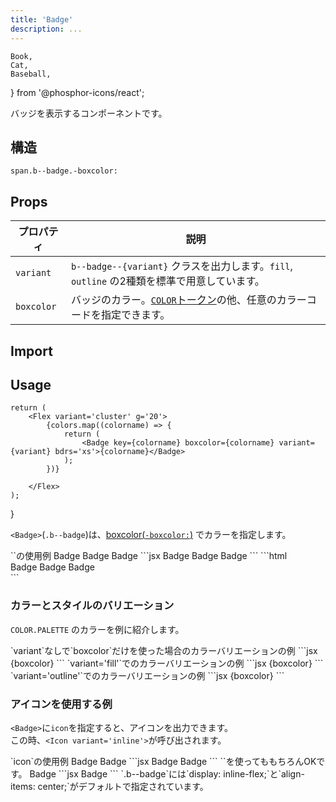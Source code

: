 ```yaml
---
title: 'Badge'
description: ...
---
```


	Book,
	Cat,
	Baseball,
} from '@phosphor-icons/react';


バッジを表示するコンポーネントです。

## 構造
```pug
span.b--badge.-boxcolor:
```

## Props

| プロパティ | 説明 |
|---|---|
|`variant`| `b--badge--{variant}` クラスを出力します。`fill`, `outline` の2種類を標準で用意しています。|
|`boxcolor`| バッジのカラー。[`COLOR`トークン](/ja/css/tokens/#color)の他、任意のカラーコードを指定できます。|


## Import

<ImportCode component='Badge' />

## Usage

	return (
		<Flex variant='cluster' g='20'>
			{colors.map((colorname) => {
				return (
					<Badge key={colorname} boxcolor={colorname} variant={variant} bdrs='xs'>{colorname}</Badge>
				);
			})}

		</Flex>
	);
}


`<Badge>`(`.b--badge`)は、[boxcolor(`-boxcolor:`)](/ja/styles/boxcolor/) でカラーを指定します。

<Preview>
	<PreviewTitle>`<Badge>`の使用例</PreviewTitle>
	<PreviewArea p='30' isShadow={0}>
		<Flex variant='cluster' g='30'>
			<Badge boxcolor='blue'>Badge</Badge>
			<Badge boxcolor='#549005' variant='outline' bdrs='s'>Badge</Badge>
			<Badge boxcolor='pink' variant='fill' bdrs='full'>Badge</Badge>
		</Flex>
	</PreviewArea>
	<PreviewCode slot='tab' label='JSX'>
		```jsx
		<Flex variant='cluster' g='30'>
			<Badge boxcolor='blue'>Badge</Badge>
			<Badge boxcolor='#549005' variant='outline' bdrs='s'>Badge</Badge>
			<Badge boxcolor='pink' variant='fill' bdrs='full'>Badge</Badge>
		</Flex>
		```
	</PreviewCode>
	<PreviewCode slot='tab' label='HTML'>
		```html
		<div class="l--flex l--flex--cluster -g:20">
			<span class="b--badge -boxcolor:blue">Badge</span>
			<span class="b--badge -boxcolor:" style="--boxcolor:#609e0e;">Badge</span>
			<span class="b--badge b--badge--fill -boxcolor:pink">Badge</span>
		</div>
		```
	</PreviewCode>
</Preview>



### カラーとスタイルのバリエーション

`COLOR.PALETTE` のカラーを例に紹介します。

<Preview>
	<PreviewTitle>`variant`なしで`boxcolor`だけを使った場合のカラーバリエーションの例</PreviewTitle>
	<PreviewArea p='30' isShadow={0}>
		<ColorDemos colors={['red', 'orange', 'yellow', 'green', 'blue', 'purple', 'pink', 'gray']}  />
	</PreviewArea>
	<PreviewCode slot='tab' label='JSX'>
		```jsx
		<Badge boxcolor={boxcolor} bdrs='xs'>{boxcolor}</Badge>
		```
	</PreviewCode>
</Preview>

<Preview>
	<PreviewTitle>`variant='fill'`でのカラーバリエーションの例</PreviewTitle>
	<PreviewArea p='30' isShadow={0}>
		<ColorDemos variant='fill' colors={['red', 'orange', 'yellow', 'green', 'blue', 'purple', 'pink', 'gray']} />
	</PreviewArea>
	<PreviewCode slot='tab' label='JSX'>
		```jsx
		<Badge boxcolor={boxcolor} variant='fill' bdrs='xs'>{boxcolor}</Badge>
		```
	</PreviewCode>
</Preview>

<Preview> 
	<PreviewTitle>`variant='outline'`でのカラーバリエーションの例</PreviewTitle>
	<PreviewArea p='30' isShadow={0}>
		<ColorDemos colors={['red', 'orange', 'yellow', 'green', 'blue', 'purple', 'pink', 'gray']} variant='outline' />
	</PreviewArea>
	<PreviewCode slot='tab' label='JSX'>
		```jsx
		<Badge boxcolor={boxcolor} variant='outline' bdrs='xs'>{boxcolor}</Badge>
		```
	</PreviewCode>
</Preview>




### アイコンを使用する例

`<Badge>`に`icon`を指定すると、アイコンを出力できます。  
この時、`<Icon variant='inline'>`が呼び出されます。


<Preview>
	<PreviewTitle>`icon`の使用例</PreviewTitle>
	<PreviewArea p='20'>
		<Flex g='30' ai='c'>
			<Badge variant='outline' bdrs='s' g='5' icon='star' ai='c'>Badge</Badge>
			<Badge variant='fill' bdrs='s' g='5' icon={Book} ai='c'>Badge</Badge>
		</Flex>
	</PreviewArea>
<PreviewCode slot='tab' label='JSX'>
```jsx
<Flex g='30' ai='c'>
	<Badge variant='outline' g='5' icon='star' ai='c' bdrs='s'>Badge</Badge>
	<Badge variant='fill' g='5' icon={Book} ai='c' bdrs='s'>Badge</Badge>
</Flex>
```
</PreviewCode>
</Preview>

<Preview>
	<PreviewTitle>`<Icon>`を使ってももちろんOKです。</PreviewTitle>
	<PreviewArea p='20'>
		<Badge variant='outline' g='5' ai='c' bdrs='s'><Icon icon={Cat} size='1.25em'/>Badge</Badge>
	</PreviewArea>
<PreviewCode slot='tab' label='JSX'>
```jsx
<Badge variant='outline' g='5' ai='c' bdrs='s'><Icon icon={Cat} size='1.25em'/>Badge</Badge>
```
</PreviewCode>
</Preview>

<Callout type='info'>
`.b--badge`には`display: inline-flex;`と`align-items: center;`がデフォルトで指定されています。
</Callout>
